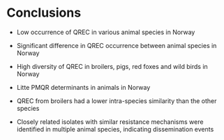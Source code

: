 # Conclusions

- Low occurrence of QREC in various animal species in Norway

- Significant difference in QREC occurrence between animal species in Norway

- High diversity of QREC in broilers, pigs, red foxes and wild birds in Norway

- Litte PMQR determinants in animals in Norway

- QREC from broilers had a lower intra-species similarity than the other species

- Closely related isolates with similar resistance mechanisms were identified in multiple animal species, indicating dissemination events
